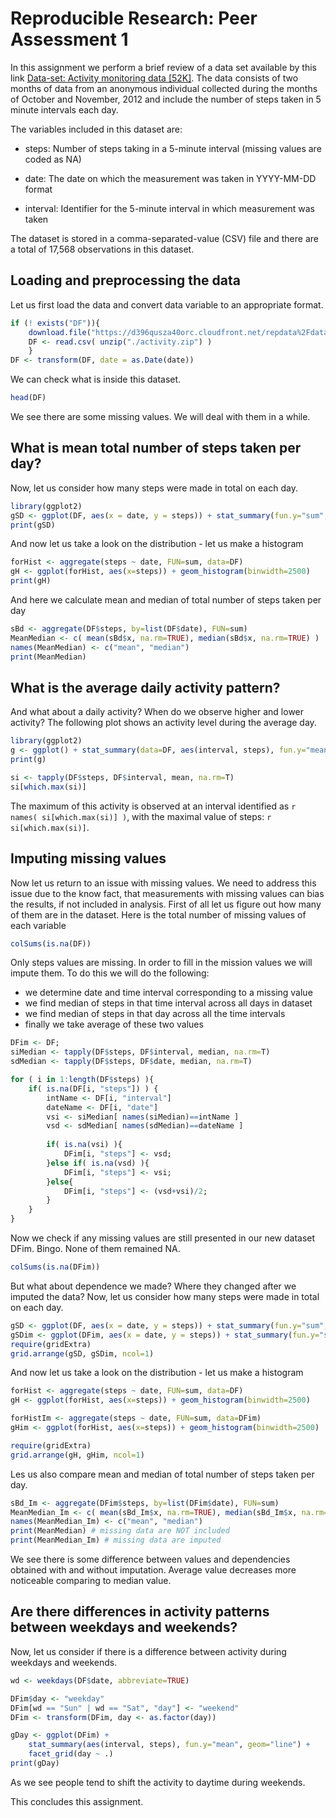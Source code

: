 # Reproducible Research: Peer Assessment 1

In this assignment we perform a brief review of a data set available by this link [Data-set: Activity monitoring data [52K]](https://d396qusza40orc.cloudfront.net/repdata%2Fdata%2Factivity.zip). The data consists of two months of data from an anonymous individual collected during the months of October and November, 2012 and include the number of steps taken in 5 minute intervals each day.

The variables included in this dataset are:

* steps: Number of steps taking in a 5-minute interval (missing values are coded as NA)

* date: The date on which the measurement was taken in YYYY-MM-DD format

* interval: Identifier for the 5-minute interval in which measurement was taken

The dataset is stored in a comma-separated-value (CSV) file and there are a total of 17,568 observations in this dataset.

## Loading and preprocessing the data
Let us first load the data and convert data variable to an appropriate format.
```{r, results='hide'}
if (! exists("DF")){
    download.file("https://d396qusza40orc.cloudfront.net/repdata%2Fdata%2Factivity.zip", "./activity.zip", method="wget")
    DF <- read.csv( unzip("./activity.zip") )
    }
DF <- transform(DF, date = as.Date(date))
```
We can check what is inside this dataset. 
```{r}
head(DF)
```
We see there are some missing values. We will deal with them in a while.

## What is mean total number of steps taken per day?

Now, let us consider how many steps were made in total on each day.
```{r nOfstepsPerDay}
library(ggplot2)
gSD <- ggplot(DF, aes(x = date, y = steps)) + stat_summary(fun.y="sum", geom="bar")
print(gSD)
```

And now let us take a look on the distribution - let us make a histogram

```{r}
forHist <- aggregate(steps ~ date, FUN=sum, data=DF)
gH <- ggplot(forHist, aes(x=steps)) + geom_histogram(binwidth=2500)
print(gH)

```


And here we calculate mean and median of total number of steps taken per day
```{r}
sBd <- aggregate(DF$steps, by=list(DF$date), FUN=sum)
MeanMedian <- c( mean(sBd$x, na.rm=TRUE), median(sBd$x, na.rm=TRUE) )
names(MeanMedian) <- c("mean", "median")
print(MeanMedian)
```

## What is the average daily activity pattern?
And what about a daily activity? When do we observe higher and lower activity? The following plot shows an activity level during the average day.
```{r}
library(ggplot2)
g <- ggplot() + stat_summary(data=DF, aes(interval, steps), fun.y="mean", geom="line")
print(g)
```
```{r}
si <- tapply(DF$steps, DF$interval, mean, na.rm=T)
si[which.max(si)]
```
The maximum of this activity is observed at an interval identified as `r names( si[which.max(si)] )`, with the maximal value of steps: `r si[which.max(si)]`.

## Imputing missing values
Now let us return to an issue with missing values. We need to address this issue due to the know fact, that measurements with missing values can bias the results, if not included in analysis. First of all let us figure out how many of them are in the dataset. Here is the total number of missing values of each variable
```{r}
colSums(is.na(DF))
```

Only steps values are missing. In order to fill in the mission values we will impute them. To do this we will do the following:

* we determine date and time interval corresponding to a missing value
* we find median of steps in that time interval across all days in dataset
* we find median of steps in that day across all the time intervals
* finally we take average of these two values
```{r}
DFim <- DF;   
siMedian <- tapply(DF$steps, DF$interval, median, na.rm=T)
sdMedian <- tapply(DF$steps, DF$date, median, na.rm=T)

for ( i in 1:length(DF$steps) ){
    if( is.na(DF[i, "steps"]) ) {
        intName <- DF[i, "interval"]
        dateName <- DF[i, "date"]
        vsi <- siMedian[ names(siMedian)==intName ]
        vsd <- sdMedian[ names(sdMedian)==dateName ]
        
        if( is.na(vsi) ){
            DFim[i, "steps"] <- vsd;
        }else if( is.na(vsd) ){
            DFim[i, "steps"] <- vsi;
        }else{
            DFim[i, "steps"] <- (vsd+vsi)/2;
        }
    }
}

```
Now we check if any missing values are still presented in our new dataset DFim. Bingo. None of them remained NA.
```{r}
colSums(is.na(DFim))
```

But what about dependence we made? Where they changed after we imputed the data?
Now, let us consider how many steps were made in total on each day.
```{r}
gSD <- ggplot(DF, aes(x = date, y = steps)) + stat_summary(fun.y="sum", geom="bar") + ggtitle("Missing values are NOT included.")
gSDim <- ggplot(DFim, aes(x = date, y = steps)) + stat_summary(fun.y="sum", geom="bar") + ggtitle("Missing values are imputed.")
require(gridExtra)
grid.arrange(gSD, gSDim, ncol=1)
```

And now let us take a look on the distribution - let us make a histogram

```{r}
forHist <- aggregate(steps ~ date, FUN=sum, data=DF)
gH <- ggplot(forHist, aes(x=steps)) + geom_histogram(binwidth=2500)

forHistIm <- aggregate(steps ~ date, FUN=sum, data=DFim)
gHim <- ggplot(forHist, aes(x=steps)) + geom_histogram(binwidth=2500)

require(gridExtra)
grid.arrange(gH, gHim, ncol=1)

```

Les us also compare mean and median of total number of steps taken per day.
```{r}
sBd_Im <- aggregate(DFim$steps, by=list(DFim$date), FUN=sum)
MeanMedian_Im <- c( mean(sBd_Im$x, na.rm=TRUE), median(sBd_Im$x, na.rm=TRUE) )
names(MeanMedian_Im) <- c("mean", "median")
print(MeanMedian) # missing data are NOT included
print(MeanMedian_Im) # missing data are imputed
```
We see there is some difference between values and dependencies obtained with and without imputation. Average value decreases more noticeable comparing to median value.

## Are there differences in activity patterns between weekdays and weekends?
Now, let us consider if there is a difference between activity during weekdays and weekends. 
```{r}
wd <- weekdays(DF$date, abbreviate=TRUE)

DFim$day <- "weekday"
DFim[wd == "Sun" | wd == "Sat", "day"] <- "weekend"
DFim <- transform(DFim, day <- as.factor(day))

gDay <- ggplot(DFim) + 
    stat_summary(aes(interval, steps), fun.y="mean", geom="line") + 
    facet_grid(day ~ .) 
print(gDay)
```

As we see people tend to shift the activity to daytime during weekends.

This concludes this assignment.